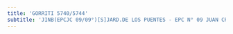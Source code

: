 ```yaml
---
title: 'GORRITI 5740/5744'
subtitle: 'JINB(EPCJC 09/09°)[S]JARD.DE LOS PUENTES - EPC N° 09 JUAN CRISOSTOMO LAFINUR'
---
```


#
